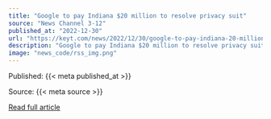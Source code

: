 ```yaml
---
title: "Google to pay Indiana $20 million to resolve privacy suit"
source: "News Channel 3-12"
published_at: "2022-12-30"
url: "https://keyt.com/news/2022/12/30/google-to-pay-indiana-20-million-to-resolve-privacy-suit/"
description: "Google to pay Indiana $20 million to resolve privacy suitThe post Google to pay Indiana $20 million to resolve privacy suit appeared first on News Channel 3-12."
image: "news_code/rss_img.png"
---
```



  Published: {{< meta published_at >}}
  

  Source: {{< meta source >}}
  

  [Read full article]({{< meta url >}})
  

